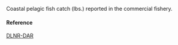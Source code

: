 Coastal pelagic fish catch (lbs.) reported in the commercial fishery.

#### Reference

[DLNR-DAR](http://dlnr.hawaii.gov/dar/fishing/commercial-fishing/)